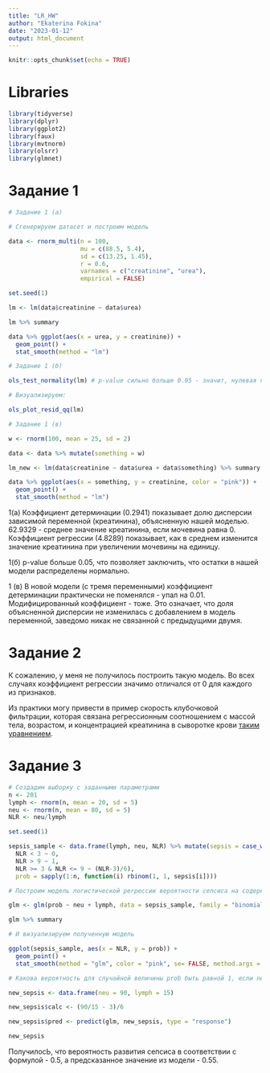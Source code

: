 ```yaml
---
title: "LR_HW"
author: "Ekaterina Fokina"
date: "2023-01-12"
output: html_document
---
```


```r
knitr::opts_chunk$set(echo = TRUE)
```

# Libraries

```r
library(tidyverse)
library(dplyr)
library(ggplot2)
library(faux)
library(mvtnorm)
library(olsrr)
library(glmnet)
```

# Задание 1

```r
# Задание 1 (а)

# Сгенерируем датасет и построим модель

data <- rnorm_multi(n = 100,
                    mu = c(88.5, 5.4),
                    sd = c(13.25, 1.45),
                    r = 0.6,
                    varnames = c("creatinine", "urea"),
                    empirical = FALSE)

set.seed(1)

lm <- lm(data$creatinine ~ data$urea)

lm %>% summary

data %>% ggplot(aes(x = urea, y = creatinine)) +
  geom_point() +
  stat_smooth(method = "lm")

# Задание 1 (б)

ols_test_normality(lm) # p-value сильно больше 0.05 - значит, нулевая гипотеза о нормальном распределении остатков не отвергается

# Визуализируем:

ols_plot_resid_qq(lm)

# Задание 1 (в)

w <- rnorm(100, mean = 25, sd = 2)

data <- data %>% mutate(something = w)

lm_new <- lm(data$creatinine ~ data$urea + data$something) %>% summary

data %>% ggplot(aes(x = something, y = creatinine, color = "pink")) +
  geom_point() +
  stat_smooth(method = "lm")

```

1(а) Коэффициент детерминации (0.2941) показывает долю дисперсии зависимой переменной (креатинина), объясненную нашей моделью.
62.9329 - среднее значение креатинина, если мочевина равна 0.
Коэффициент регрессии (4.8289) показывает, как в среднем изменится значение креатинина при увеличении мочевины на единицу.

1(б) p-value больше 0.05, что позволяет заключить, что остатки в нашей модели распределены нормально.

1 (в) В новой модели (с тремя переменными) коэффициент детерминации практически не поменялся - упал на 0.01. Модифицированный коэффициент - тоже. Это означает, что доля объясненной дисперсии не изменилась с добавлением в модель переменной, заведомо никак не связанной с предыдущими двумя.

# Задание 2
К сожалению, у меня не получилось построить такую модель. Во всех случаях коэффициент регрессии значимо отличался от 0 для каждого из признаков.

Из практики могу привести в пример скорость клубочковой фильтрации, которая связана регрессионным соотношением с массой тела, возрастом, и концентрацией креатинина в сыворотке крови [таким уравнением](https://www.google.com/search?q=%D1%81%D0%BA%D1%84+%D1%84%D0%BE%D1%80%D0%BC%D1%83%D0%BB%D0%B0&sxsrf=AJOqlzWdb6QEShduXFcY4P-liBoRqTpDSQ:1674409080162&source=lnms&tbm=isch&sa=X&ved=2ahUKEwiC5bnz29v8AhXsxIsKHQQyB_QQ_AUoAXoECAEQAw&biw=1280&bih=569&dpr=1.5#imgrc=EQRDHC9KKKNU8M).

# Задание 3

```r

# Создадим выборку с заданными параметрами
n <- 201
lymph <- rnorm(n, mean = 20, sd = 5)
neu <- rnorm(n, mean = 80, sd = 5)
NLR <- neu/lymph

set.seed(1)

sepsis_sample <- data.frame(lymph, neu, NLR) %>% mutate(sepsis = case_when(
  NLR < 3 ~ 0,
  NLR > 9 ~ 1,
  NLR >= 3 & NLR <= 9 ~ (NLR-3)/6),
  prob = sapply(1:n, function(i) rbinom(1, 1, sepsis[i])))

# Построим модель логистической регрессии вероятности сепсиса на содержание нейтрофилов и лимфоцитов

glm <- glm(prob ~ neu + lymph, data = sepsis_sample, family = "binomial")

glm %>% summary

# И визуализируем полученную модель

ggplot(sepsis_sample, aes(x = NLR, y = prob)) +
  geom_point() +
  stat_smooth(method = "glm", color = "pink", se= FALSE, method.args = list(family=binomial))

# Какова вероятность для случайной величины prob быть равной 1, если neu = 90, а lymph = 15?

new_sepsis <- data.frame(neu = 90, lymph = 15)

new_sepsis$calc <- (90/15 - 3)/6

new_sepsis$pred <- predict(glm, new_sepsis, type = "response")

new_sepsis

```

ПолучилосЬ, что вероятность развития сепсиса в соответствии с формулой - 0.5, а предсказанное значение из модели - 0.55.